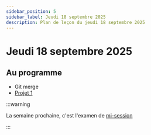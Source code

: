 ```yaml
---
sidebar_position: 5
sidebar_label: Jeudi 18 septembre 2025
description: Plan de leçon du jeudi 18 septembre 2025
---
```


# Jeudi 18 septembre 2025

## Au programme

- Git merge
- [Projet 1](../evaluations/projet_1.mdx)

:::warning

La semaine prochaine, c'est l'examen de [mi-session](../evaluations/examen_mi_session.mdx)

:::